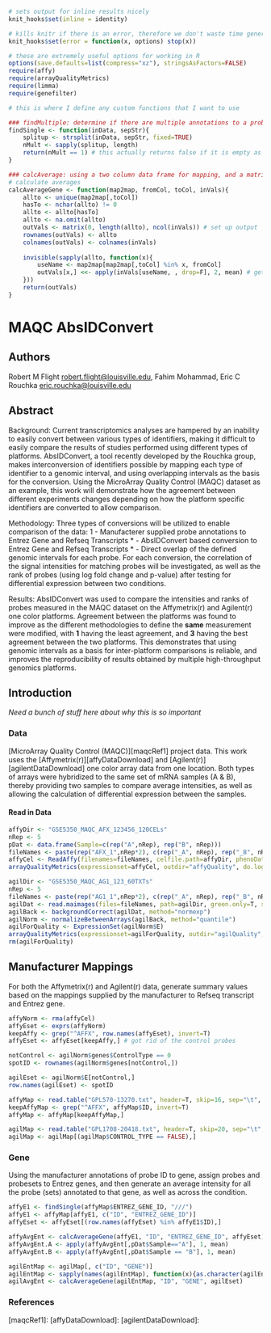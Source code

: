 ```r
# sets output for inline results nicely
knit_hooks$set(inline = identity) 

# kills knitr if there is an error, therefore we don't waste time generating error messages
knit_hooks$set(error = function(x, options) stop(x)) 
```

```r
# these are extremely useful options for working in R
options(save.defaults=list(compress="xz"), stringsAsFactors=FALSE)
require(affy)
require(arrayQualityMetrics)
require(limma)
require(genefilter)
```

```r
# this is where I define any custom functions that I want to use

### findMultiple: determine if there are multiple annotations to a probe id. Particularly relevant for the Affy annotations
findSingle <- function(inData, sepStr){
	splitup <- strsplit(inData, sepStr, fixed=TRUE)
	nMult <- sapply(splitup, length)
	return(nMult == 1) # this actually returns false if it is empty as well. useful side effect
}

### calcAverage: using a two column data frame for mapping, and a matrix of values to 
# calculate averages
calcAverageGene <- function(map2map, fromCol, toCol, inVals){
	allto <- unique(map2map[,toCol])
	hasTo <- nchar(allto) != 0
	allto <- allto[hasTo]
	allto <- na.omit(allto)
	outVals <- matrix(0, length(allto), ncol(inVals)) # set up output
	rownames(outVals) <- allto
	colnames(outVals) <- colnames(inVals)
	
	invisible(sapply(allto, function(x){
		useName <- map2map[map2map[,toCol] %in% x, fromCol]
		outVals[x,] <<- apply(inVals[useName, , drop=F], 2, mean) # get average for each array
	}))
	return(outVals)
}
```

# MAQC AbsIDConvert

## Authors

Robert M Flight <robert.flight@louisville.edu>, Fahim Mohammad, Eric C Rouchka <eric.rouchka@louisville.edu>

## Abstract

Background:
Current transcriptomics analyses are hampered by an inability to easily convert between various types of identifiers,
making it difficult to easily compare the results of studies performed using different types of platforms. AbsIDConvert,
a tool recently developed by the Rouchka group, makes interconversion of identifiers possible by mapping each type of
identifier to a genomic interval, and using overlapping intervals as the basis for the conversion. Using the MicroArray
Quality Control (MAQC) dataset as an example, this work will demonstrate how the agreement between different experiments 
changes depending on how the platform specific identifiers are converted to allow comparison.

Methodology:
Three types of conversions will be utilized to enable comparison of the data:
 1 - Manufacterer supplied probe annotations to Entrez Gene and Refseq Transcripts
 * - AbsIDConvert based conversion to Entrez Gene and Refseq Transcripts
 * - Direct overlap of the defined genomic intervals for each probe.
For each conversion, the correlation of the signal intensities for matching probes will be investigated, as well as the
rank of probes (using log fold change and p-value) after testing for differential expression between two conditions.

Results: 
AbsIDConvert was used to compare the intensities and ranks of probes measured in the MAQC dataset on the Affymetrix(r) 
and Agilent(r) one color platforms. Agreement between the platforms was found to improve as the different methodologies
to define the **same** measurement were modified, with **1** having the least agreement, and **3** having the best
agreement between the two platforms. This demonstrates that using genomic intervals as a basis for inter-platform comparisons
is reliable, and improves the reproducibility of results obtained by multiple high-throughput genomics platforms.

## Introduction

*Need a bunch of stuff here about why this is so important*

### Data

[MicroArray Quality Control (MAQC)][maqcRef1] project data. This work uses the [Affymetrix(r)][affyDataDownload] and 
[Agilent(r)][agilentDataDownload] one color array data from one location. Both types of arrays were hybridized to the same
set of mRNA samples (A & B), thereby providing two samples to compare average intensities, as well as allowing the 
calculation of differential expression between the samples.

#### Read in Data

```r
affyDir <- "GSE5350_MAQC_AFX_123456_120CELs"
nRep <- 5
pDat <- data.frame(Sample=c(rep("A",nRep), rep("B", nRep)))
fileNames <- paste(rep("AFX_1",nRep*2), c(rep("_A", nRep), rep("_B", nRep)), seq(1, nRep), ".CEL", sep="" )
affyCel <- ReadAffy(filenames=fileNames, celfile.path=affyDir, phenoData=pDat)
arrayQualityMetrics(expressionset=affyCel, outdir="affyQuality", do.logtransform=T, force=T)
```


```r
agilDir <- "GSE5350_MAQC_AG1_123_60TXTs"
nRep <- 5
fileNames <- paste(rep("AG1_1",nRep*2), c(rep("_A", nRep), rep("_B", nRep)), seq(1, nRep), ".txt", sep="" )
agilDat <- read.maimages(files=fileNames, path=agilDir, green.only=T, source="agilent")
agilBack <- backgroundCorrect(agilDat, method="normexp")
agilNorm <- normalizeBetweenArrays(agilBack, method="quantile")
agilForQuality <- ExpressionSet(agilNorm$E)
arrayQualityMetrics(expressionset=agilForQuality, outdir="agilQuality", do.logtransform=F, force=T)
rm(agilForQuality)
```

## Manufacturer Mappings

For both the Affymetrix(r) and Agilent(r) data, generate summary values based on the mappings supplied
by the manufacturer to Refseq transcript and Entrez gene. 

```r
affyNorm <- rma(affyCel)
affyEset <- exprs(affyNorm)
keepAffy <- grep("^AFFX", row.names(affyEset), invert=T)
affyEset <- affyEset[keepAffy,] # got rid of the control probes
```

```r
notControl <- agilNorm$genes$ControlType == 0
spotID <- rownames(agilNorm$genes[notControl,])

agilEset <- agilNorm$E[notControl,]
row.names(agilEset) <- spotID
```

```r
affyMap <- read.table("GPL570-13270.txt", header=T, skip=16, sep="\t", quote="", strip.white=T)
keepAffyMap <- grep("^AFFX", affyMap$ID, invert=T)
affyMap <- affyMap[keepAffyMap,]

agilMap <- read.table("GPL1708-20418.txt", header=T, skip=20, sep="\t", quote="", comment.char="", strip.white=T)
agilMap <- agilMap[(agilMap$CONTROL_TYPE == FALSE),]
```

### Gene

Using the manufacturer annotations of probe ID to gene, assign probes and probesets to Entrez genes, and then generate an average intensity for all the probe (sets) annotated to that gene, as well as across the condition.

```r
affyE1 <- findSingle(affyMap$ENTREZ_GENE_ID, "///")
affyE1 <- affyMap[affyE1, c("ID", "ENTREZ_GENE_ID")]
affyEset <- affyEset[(row.names(affyEset) %in% affyE1$ID),]

affyAvgEnt <- calcAverageGene(affyE1, "ID", "ENTREZ_GENE_ID", affyEset)
affyAvgEnt.A <- apply(affyAvgEnt[,pDat$Sample=="A"], 1, mean)
affyAvgEnt.B <- apply(affyAvgEnt[,pDat$Sample == "B"], 1, mean)
```

```r
agilEntMap <- agilMap[, c("ID", "GENE")]
agilEntMap <- sapply(names(agilEntMap), function(x){as.character(agilEntMap[,x])})
agilAvgEnt <- calcAverageGene(agilEntMap, "ID", "GENE", agilEset)
```


### References

[maqcRef1]: 
[affyDataDownload]:
[agilentDataDownload]: 